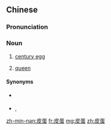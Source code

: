 ==Chinese==
{{zh-forms}}

===Pronunciation===
{{zh-pron
|m=pídàn
|c=pei4 daan6-2
|h=gd=pi2 tan4
|mn=phî-tàn
|w=3bi de
|cat=n
}}

===Noun===
{{zh-noun}}

# [[century egg]]
# {{lb|zh|regional|card games}} [[queen]]

====Synonyms====
* {{sense|century egg}} {{zh-l|松花蛋}}
* {{sense|queen}} {{zh-l|圈}}, {{zh-l|圈兒}}

[[zh-min-nan:皮蛋]]
[[fr:皮蛋]]
[[mg:皮蛋]]
[[zh:皮蛋]]